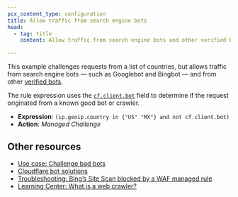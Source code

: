 ```yaml
---
pcx_content_type: configuration
title: Allow traffic from search engine bots
head:
  - tag: title
    content: Allow traffic from search engine bots and other verified bots

---
```


This example challenges requests from a list of countries, but allows traffic from search engine bots — such as Googlebot and Bingbot — and from other [verified bots](/bots/concepts/bot/#verified-bots).

The rule expression uses the [`cf.client.bot`](/ruleset-engine/rules-language/fields/#field-cf-client-bot) field to determine if the request originated from a known good bot or crawler.

- **Expression**: `(ip.geoip.country in {"US" "MX"} and not cf.client.bot)`
- **Action**: <em>Managed Challenge</em>

## Other resources

* [Use case: Challenge bad bots](/waf/custom-rules/use-cases/challenge-bad-bots/)
* [Cloudflare bot solutions](/bots/)
* [Troubleshooting: Bing’s Site Scan blocked by a WAF managed rule](/waf/troubleshooting/blocked-bing-site-scans/)
* [Learning Center: What is a web crawler?](https://www.cloudflare.com/learning/bots/what-is-a-web-crawler/)
